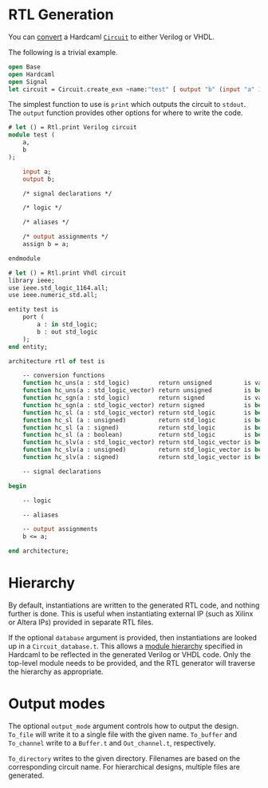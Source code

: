 # RTL Generation

<!--
```ocaml
# Hardcaml.Caller_id.set_mode Disabled
- : unit = ()
```
-->

You can [convert](https://ocaml.janestreet.com/ocaml-core/latest/doc/hardcaml/Hardcaml/Rtl/index.html)
a Hardcaml [`Circuit`](https://ocaml.janestreet.com/ocaml-core/latest/doc/hardcaml/Hardcaml/Circuit/index.html)
to either Verilog or VHDL.

The following is a trivial example.

```ocaml
open Base
open Hardcaml
open Signal
let circuit = Circuit.create_exn ~name:"test" [ output "b" (input "a" 1) ]
```

The simplest function to use is `print` which outputs the circuit to
`stdout`. The `output` function provides other options for where to
write the code.

```ocaml
# let () = Rtl.print Verilog circuit
module test (
    a,
    b
);

    input a;
    output b;

    /* signal declarations */

    /* logic */

    /* aliases */

    /* output assignments */
    assign b = a;

endmodule
```

```ocaml
# let () = Rtl.print Vhdl circuit
library ieee;
use ieee.std_logic_1164.all;
use ieee.numeric_std.all;

entity test is
    port (
        a : in std_logic;
        b : out std_logic
    );
end entity;

architecture rtl of test is

    -- conversion functions
    function hc_uns(a : std_logic)        return unsigned         is variable b : unsigned(0 downto 0); begin b(0) := a; return b; end;
    function hc_uns(a : std_logic_vector) return unsigned         is begin return unsigned(a); end;
    function hc_sgn(a : std_logic)        return signed           is variable b : signed(0 downto 0); begin b(0) := a; return b; end;
    function hc_sgn(a : std_logic_vector) return signed           is begin return signed(a); end;
    function hc_sl (a : std_logic_vector) return std_logic        is begin return a(a'right); end;
    function hc_sl (a : unsigned)         return std_logic        is begin return a(a'right); end;
    function hc_sl (a : signed)           return std_logic        is begin return a(a'right); end;
    function hc_sl (a : boolean)          return std_logic        is begin if a then return '1'; else return '0'; end if; end;
    function hc_slv(a : std_logic_vector) return std_logic_vector is begin return a; end;
    function hc_slv(a : unsigned)         return std_logic_vector is begin return std_logic_vector(a); end;
    function hc_slv(a : signed)           return std_logic_vector is begin return std_logic_vector(a); end;

    -- signal declarations

begin

    -- logic

    -- aliases

    -- output assignments
    b <= a;

end architecture;
```

# Hierarchy

By default, instantiations are written to the generated RTL code, and
nothing further is done. This is useful when instantiating external IP
(such as Xilinx or Altera IPs) provided in separate RTL files.

If the optional `database` argument is provided, then instantiations
are looked up in a `Circuit_database.t`. This allows a
[module hierarchy](module_hierarchy.mdx) specified in Hardcaml to
be reflected in the generated Verilog or VHDL code. Only the top-level
module needs to be provided, and the RTL generator will traverse the
hierarchy as appropriate.

# Output modes

The optional `output_mode` argument controls how to output the design.
`To_file` will write it to a single file with the given name.
`To_buffer` and `To_channel` write to a `Buffer.t` and `Out_channel.t`,
respectively.

`To_directory` writes to the given directory. Filenames are based on
the corresponding circuit name. For hierarchical designs, multiple
files are generated.
